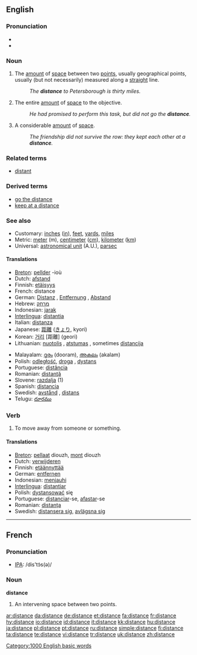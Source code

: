 ==English==

{{rank|try|loved|deal|625|distance|thinking|beginning|unless}}

===Pronunciation===
*{{IPA|/ˈdɪstəns/}}
*{{audio|en-us-distance.ogg|Audio (US)}}

===Noun===
{{en-noun|s|-}}

# {{countable}} The [[amount]] of [[space]] between two [[point]]s, usually geographical points, usually (but not necessarily) measured along a [[straight]] line.
#: ''The '''distance''' to Petersborough is thirty miles.''
# {{context|uncountable|figurative}} The entire [[amount]] of [[space]] to the objective.
#: ''He had promised to perform this task, but did not go the '''distance'''.''
# {{context|uncountable|figurative}} A considerable [[amount]] of [[space]].
#: ''The friendship did not survive the row: they kept each other at a '''distance'''.''

===Related terms===
*[[distant]]

===Derived terms===
*[[go the distance]]
*[[keep at a distance]]

===See also===
*Customary: [[inch]]es ([[in]]), [[feet]], [[yard]]s, [[mile]]s
*Metric: [[meter]] (m), [[centimeter]] ([[cm]]), [[kilometer]] ([[km]])
*Universal: [[astronomical unit]] (A.U.), [[parsec]]

====Translations====
{{rfc-trans}}
{{trans-top|}}
*[[Breton]]: [[pellder]] {{m}} -ioù {{p}}
*Dutch: [[afstand]] {{m}}
*Finnish: [[etäisyys]]
*French: distance {{f}}
*German: [[Distanz]] {{f}}, [[Entfernung]] {{f}}, [[Abstand]] {{m}}
*Hebrew: [[מרחק]] {{m}}
*Indonesian: [[jarak]]
*[[Interlingua]]: [[distantia]]
*Italian: [[distanza]] {{f}}
*Japanese: [[距離]] ([[きょり]], kyori)
*Korean: [[거리]] [距離] (geori)
*Lithuanian: [[nuotolis]] {{m}}, [[atstumas]] {{m}}, sometimes [[distancija]] {{f}}
{{trans-mid}}
*Malayalam: [[ദൂരം]] (dooram), [[അകലം]] (akalam)
*Polish: [[odległość]], [[droga]] {{f}}, [[dystans]] {{m}}
*Portuguese: [[distância]] {{f}}
*Romanian: [[distanţă]] {{f}}
*Slovene: [[razdalja]] {{f}} (1)
*Spanish: [[distancia]] {{f}}
*Swedish: [[avstånd]] {{n}}, [[distans]] {{c}}
*Telugu: [[దూరము]]
{{trans-bottom}}

===Verb===
{{en-verb|distanc|ing}}

# To move away from someone or something.

====Translations====
*[[Breton]]: [[pellaat]] diouzh, [[mont]] diouzh
*Dutch: [[verwijderen]]
*Finnish: [[etäännyttää]]
*German: [[entfernen]]
*Indonesian: [[menjauhi]]
*[[Interlingua]]: [[distantiar]]
*Polish: [[dystansować]] się
*Portuguese: [[distanciar]]-se, [[afastar]]-se
*Romanian: [[distanţa]]
*Swedish: [[distansera sig]], [[avlägsna sig]]

----

==French==

===Pronunciation===
*[[w:IPA|IPA]]: /dis'tɔ̃s(ə)/

===Noun===
'''distance''' {{f}}

# An intervening space between two points.

[[Category:1000 English basic words]]

[[ar:distance]]
[[da:distance]]
[[de:distance]]
[[et:distance]]
[[fa:distance]]
[[fr:distance]]
[[hy:distance]]
[[io:distance]]
[[id:distance]]
[[it:distance]]
[[kk:distance]]
[[hu:distance]]
[[ja:distance]]
[[pl:distance]]
[[pt:distance]]
[[ru:distance]]
[[simple:distance]]
[[fi:distance]]
[[ta:distance]]
[[te:distance]]
[[vi:distance]]
[[tr:distance]]
[[uk:distance]]
[[zh:distance]]